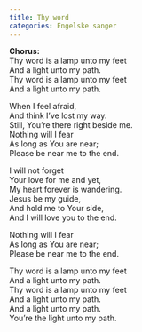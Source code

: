 ```yaml
---
title: Thy word
categories: Engelske sanger
---
```


**Chorus:**  
Thy word is a lamp unto my feet  
And a light unto my path.  
Thy word is a lamp unto my feet  
And a light unto my path.

When I feel afraid,  
And think I've lost my way.  
Still, You're there right beside me.  
Nothing will I fear  
As long as You are near;  
Please be near me to the end.

I will not forget  
Your love for me and yet,  
My heart forever is wandering.  
Jesus be my guide,  
And hold me to Your side,  
And I will love you to the end.

Nothing will I fear  
As long as You are near;  
Please be near me to the end.

Thy word is a lamp unto my feet  
And a light unto my path.  
Thy word is a lamp unto my feet  
And a light unto my path.  
And a light unto my path.  
You're the light unto my path.
